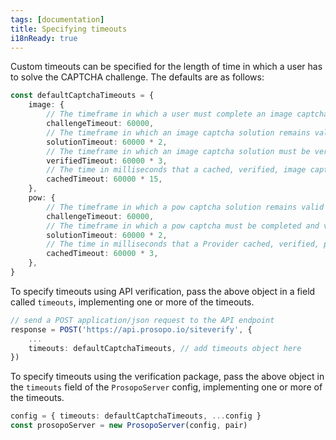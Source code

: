 ```yaml
---
tags: [documentation]
title: Specifying timeouts
i18nReady: true
---
```


Custom timeouts can be specified for the length of time in which a user has to solve the CAPTCHA challenge. The defaults are as follows:

```typescript
const defaultCaptchaTimeouts = {
    image: {
        // The timeframe in which a user must complete an image captcha (1 minute)
        challengeTimeout: 60000,
        // The timeframe in which an image captcha solution remains valid on the page before timing out (2 minutes)
        solutionTimeout: 60000 * 2,
        // The timeframe in which an image captcha solution must be verified server side (3 minutes)
        verifiedTimeout: 60000 * 3,
        // The time in milliseconds that a cached, verified, image captcha solution is valid for (15 minutes)
        cachedTimeout: 60000 * 15,
    },
    pow: {
        // The timeframe in which a pow captcha solution remains valid on the page before timing out (1 minute)
        challengeTimeout: 60000,
        // The timeframe in which a pow captcha must be completed and verified (2 minutes)
        solutionTimeout: 60000 * 2,
        // The time in milliseconds that a Provider cached, verified, pow captcha solution is valid for (3 minutes)
        cachedTimeout: 60000 * 3,
    },
}
```

To specify timeouts using API verification, pass the above object in a field called `timeouts`, implementing one or more of the timeouts.

```typescript
// send a POST application/json request to the API endpoint
response = POST('https://api.prosopo.io/siteverify', {
    ...
    timeouts: defaultCaptchaTimeouts, // add timeouts object here
})
```

To specify timeouts using the verification package, pass the above object in the `timeouts` field of the `ProsopoServer` config, implementing one or more of the timeouts.

```typescript
config = { timeouts: defaultCaptchaTimeouts, ...config }
const prosopoServer = new ProsopoServer(config, pair)
```
